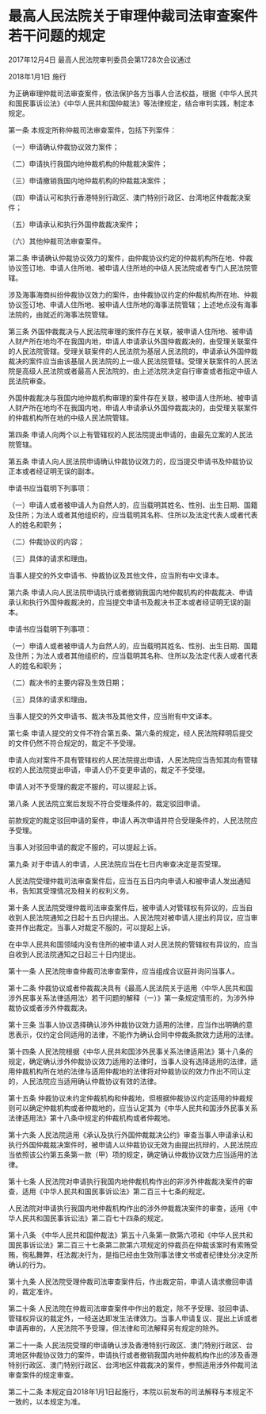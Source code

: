 # 最高人民法院关于审理仲裁司法审查案件若干问题的规定

2017年12月4日 最高人民法院审判委员会第1728次会议通过

2018年1月1日 施行

  

为正确审理仲裁司法审查案件，依法保护各方当事人合法权益，根据《中华人民共和国民事诉讼法》《中华人民共和国仲裁法》等法律规定，结合审判实践，制定本规定。

第一条 本规定所称仲裁司法审查案件，包括下列案件：

（一）申请确认仲裁协议效力案件；

（二）申请执行我国内地仲裁机构的仲裁裁决案件；

（三）申请撤销我国内地仲裁机构的仲裁裁决案件；

（四）申请认可和执行香港特别行政区、澳门特别行政区、台湾地区仲裁裁决案件；

（五）申请承认和执行外国仲裁裁决案件；

（六）其他仲裁司法审查案件。

第二条 申请确认仲裁协议效力的案件，由仲裁协议约定的仲裁机构所在地、仲裁协议签订地、申请人住所地、被申请人住所地的中级人民法院或者专门人民法院管辖。

涉及海事海商纠纷仲裁协议效力的案件，由仲裁协议约定的仲裁机构所在地、仲裁协议签订地、申请人住所地、被申请人住所地的海事法院管辖；上述地点没有海事法院的，由就近的海事法院管辖。

第三条 外国仲裁裁决与人民法院审理的案件存在关联，被申请人住所地、被申请人财产所在地均不在我国内地，申请人申请承认外国仲裁裁决的，由受理关联案件的人民法院管辖。受理关联案件的人民法院为基层人民法院的，申请承认外国仲裁裁决的案件应当由该基层人民法院的上一级人民法院管辖。受理关联案件的人民法院是高级人民法院或者最高人民法院的，由上述法院决定自行审查或者指定中级人民法院审查。

外国仲裁裁决与我国内地仲裁机构审理的案件存在关联，被申请人住所地、被申请人财产所在地均不在我国内地，申请人申请承认外国仲裁裁决的，由受理关联案件的仲裁机构所在地的中级人民法院管辖。

第四条 申请人向两个以上有管辖权的人民法院提出申请的，由最先立案的人民法院管辖。

第五条 申请人向人民法院申请确认仲裁协议效力的，应当提交申请书及仲裁协议正本或者经证明无误的副本。

申请书应当载明下列事项：

（一）申请人或者被申请人为自然人的，应当载明其姓名、性别、出生日期、国籍及住所；为法人或者其他组织的，应当载明其名称、住所以及法定代表人或者代表人的姓名和职务；

（二）仲裁协议的内容；

（三）具体的请求和理由。

当事人提交的外文申请书、仲裁协议及其他文件，应当附有中文译本。

第六条 申请人向人民法院申请执行或者撤销我国内地仲裁机构的仲裁裁决、申请承认和执行外国仲裁裁决的，应当提交申请书及裁决书正本或者经证明无误的副本。

申请书应当载明下列事项：

（一）申请人或者被申请人为自然人的，应当载明其姓名、性别、出生日期、国籍及住所；为法人或者其他组织的，应当载明其名称、住所以及法定代表人或者代表人的姓名和职务；

（二）裁决书的主要内容及生效日期；

（三）具体的请求和理由。

当事人提交的外文申请书、裁决书及其他文件，应当附有中文译本。

第七条 申请人提交的文件不符合第五条、第六条的规定，经人民法院释明后提交的文件仍然不符合规定的，裁定不予受理。

申请人向对案件不具有管辖权的人民法院提出申请，人民法院应当告知其向有管辖权的人民法院提出申请，申请人仍不变更申请的，裁定不予受理。

申请人对不予受理的裁定不服的，可以提起上诉。

第八条 人民法院立案后发现不符合受理条件的，裁定驳回申请。

前款规定的裁定驳回申请的案件，申请人再次申请并符合受理条件的，人民法院应予受理。

当事人对驳回申请的裁定不服的，可以提起上诉。

第九条 对于申请人的申请，人民法院应当在七日内审查决定是否受理。

人民法院受理仲裁司法审查案件后，应当在五日内向申请人和被申请人发出通知书，告知其受理情况及相关的权利义务。

第十条 人民法院受理仲裁司法审查案件后，被申请人对管辖权有异议的，应当自收到人民法院通知之日起十五日内提出。人民法院对被申请人提出的异议，应当审查并作出裁定。当事人对裁定不服的，可以提起上诉。

在中华人民共和国领域内没有住所的被申请人对人民法院的管辖权有异议的，应当自收到人民法院通知之日起三十日内提出。

第十一条 人民法院审查仲裁司法审查案件，应当组成合议庭并询问当事人。

第十二条 仲裁协议或者仲裁裁决具有《最高人民法院关于适用〈中华人民共和国涉外民事关系法律适用法〉若干问题的解释（一）》第一条规定情形的，为涉外仲裁协议或者涉外仲裁裁决。

第十三条 当事人协议选择确认涉外仲裁协议效力适用的法律，应当作出明确的意思表示，仅约定合同适用的法律，不能作为确认合同中仲裁条款效力适用的法律。

第十四条 人民法院根据《中华人民共和国涉外民事关系法律适用法》第十八条的规定，确定确认涉外仲裁协议效力适用的法律时，当事人没有选择适用的法律，适用仲裁机构所在地的法律与适用仲裁地的法律将对仲裁协议的效力作出不同认定的，人民法院应当适用确认仲裁协议有效的法律。

第十五条 仲裁协议未约定仲裁机构和仲裁地，但根据仲裁协议约定适用的仲裁规则可以确定仲裁机构或者仲裁地的，应当认定其为《中华人民共和国涉外民事关系法律适用法》第十八条中规定的仲裁机构或者仲裁地。

第十六条 人民法院适用《承认及执行外国仲裁裁决公约》审查当事人申请承认和执行外国仲裁裁决案件时，被申请人以仲裁协议无效为由提出抗辩的，人民法院应当依照该公约第五条第一款（甲）项的规定，确定确认仲裁协议效力应当适用的法律。

第十七条 人民法院对申请执行我国内地仲裁机构作出的非涉外仲裁裁决案件的审查，适用《中华人民共和国民事诉讼法》第二百三十七条的规定。

人民法院对申请执行我国内地仲裁机构作出的涉外仲裁裁决案件的审查，适用《中华人民共和国民事诉讼法》第二百七十四条的规定。

第十八条 《中华人民共和国仲裁法》第五十八条第一款第六项和《中华人民共和国民事诉讼法》第二百三十七条第二款第六项规定的仲裁员在仲裁该案时有索贿受贿，徇私舞弊，枉法裁决行为，是指已经由生效刑事法律文书或者纪律处分决定所确认的行为。

第十九条 人民法院受理仲裁司法审查案件后，作出裁定前，申请人请求撤回申请的，裁定准许。

第二十条 人民法院在仲裁司法审查案件中作出的裁定，除不予受理、驳回申请、管辖权异议的裁定外，一经送达即发生法律效力。当事人申请复议、提出上诉或者申请再审的，人民法院不予受理，但法律和司法解释另有规定的除外。

第二十一条 人民法院受理的申请确认涉及香港特别行政区、澳门特别行政区、台湾地区仲裁协议效力的案件，申请执行或者撤销我国内地仲裁机构作出的涉及香港特别行政区、澳门特别行政区、台湾地区仲裁裁决的案件，参照适用涉外仲裁司法审查案件的规定审查。

第二十二条 本规定自2018年1月1日起施行，本院以前发布的司法解释与本规定不一致的，以本规定为准。